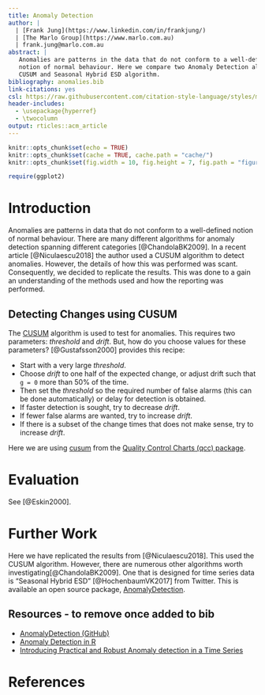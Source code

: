```yaml
---
title: Anomaly Detection
author: |
  | [Frank Jung](https://www.linkedin.com/in/frankjung/)
  | [The Marlo Group](https://www.marlo.com.au)
  | frank.jung@marlo.com.au
abstract: |
   Anomalies are patterns in the data that do not conform to a well-defined
   notion of normal behaviour. Here we compare two Anomaly Detection algorithms,
   CUSUM and Seasonal Hybrid ESD algorithm.
bibliography: anomalies.bib
link-citations: yes
csl: https://raw.githubusercontent.com/citation-style-language/styles/master/association-for-computing-machinery.csl
header-includes:
  - \usepackage{hyperref}
  - \twocolumn
output: rticles::acm_article
---
```


```r
knitr::opts_chunk$set(echo = TRUE)
knitr::opts_chunk$set(cache = TRUE, cache.path = "cache/")
knitr::opts_chunk$set(fig.width = 10, fig.height = 7, fig.path = "figure/")

require(ggplot2)
```


# Introduction

Anomalies are patterns in data that do not conform to a well-defined notion of
normal behaviour.  There are many different algorithms for anomaly detection
spanning different categories [@ChandolaBK2009].  In a recent article
[@Niculaescu2018] the author used a CUSUM algorithm to detect anomalies.
However, the details of how this was performed was scant.  Consequently, we
decided to replicate the results.  This was done to a gain an understanding of
the methods used and how the reporting was performed.



## Detecting Changes using CUSUM

The [CUSUM](https://en.wikipedia.org/wiki/CUSUM) algorithm is used to test for
anomalies. This requires two parameters: *threshold* and *drift*. But, how do
you choose values for these parameters? [@Gustafsson2000] provides this recipe:

* Start with a very large *threshold*.
* Choose *drift* to one half of the expected change, or adjust drift such that `g = 0` more than 50% of the time.
* Then set the *threshold* so the required number of false alarms (this can be done automatically) or delay for detection is obtained.
* If faster detection is sought, try to decrease *drift*.
* If fewer false alarms are wanted, try to increase *drift*.
* If there is a subset of the change times that does not make sense, try to increase *drift*.

Here we are using
[cusum](https://www.rdocumentation.org/packages/qcc/versions/2.6/topics/cusum)
from the [Quality Control Charts (qcc)
package](https://www.rdocumentation.org/packages/qcc/).


# Evaluation

See [@Eskin2000].


# Further Work

Here we have replicated the results from [@Niculaescu2018].  This used the CUSUM
algorithm.  However, there are numerous other algorithms worth
investigating[@ChandolaBK2009]. One that is designed for time series data is
"Seasonal Hybrid ESD" [@HochenbaumVK2017] from Twitter. This is available an
open source package,
[AnomalyDetection](https://github.com/twitter/AnomalyDetection).


## Resources - to remove once added to bib

* [AnomalyDetection (GitHub)](https://github.com/twitter/AnomalyDetection)
* [Anomaly Detection in R](https://www.r-bloggers.com/anomaly-detection-in-r-2/)
* [Introducing Practical and Robust Anomaly detection in a Time Series](https://blog.twitter.com/engineering/en_us/a/2015/introducing-practical-and-robust-anomaly-detection-in-a-time-series.html)


# References

